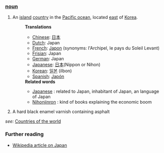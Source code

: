 ===[[noun]]===
# An [[island]] [[country]] in the [[Pacific ocean]], located [[east]] of [[Korea]].
#:'''Translations'''
#:*[[Chinese]]: [[日本]]
#:*[[Dutch]]: Japan
#:*[[French]]: [[Japon]] (synonyms:  l'Archipel, le pays du Soleil Levant)
#:*[[Frisian]]: Japan
#:*[[German]]: Japan
#:*[[Japanese]]: [[日本]](Nippon or Nihon)
#:*[[Korean]]: [[일본]] (ilbon)
#:*[[Spanish]]: [[Japón]]
#:'''Related words'''
#:*[[Japanese]] : related to Japan, inhabitant of Japan, an language of Japan
#:*[[Nihonjinron]] : kind of books explaining the economic boom
# A hard black enamel varnish containing asphalt

''see:'' [[Countries of the world]]

=== Further reading ===

* [[w:Japan|Wikipedia article on Japan]]